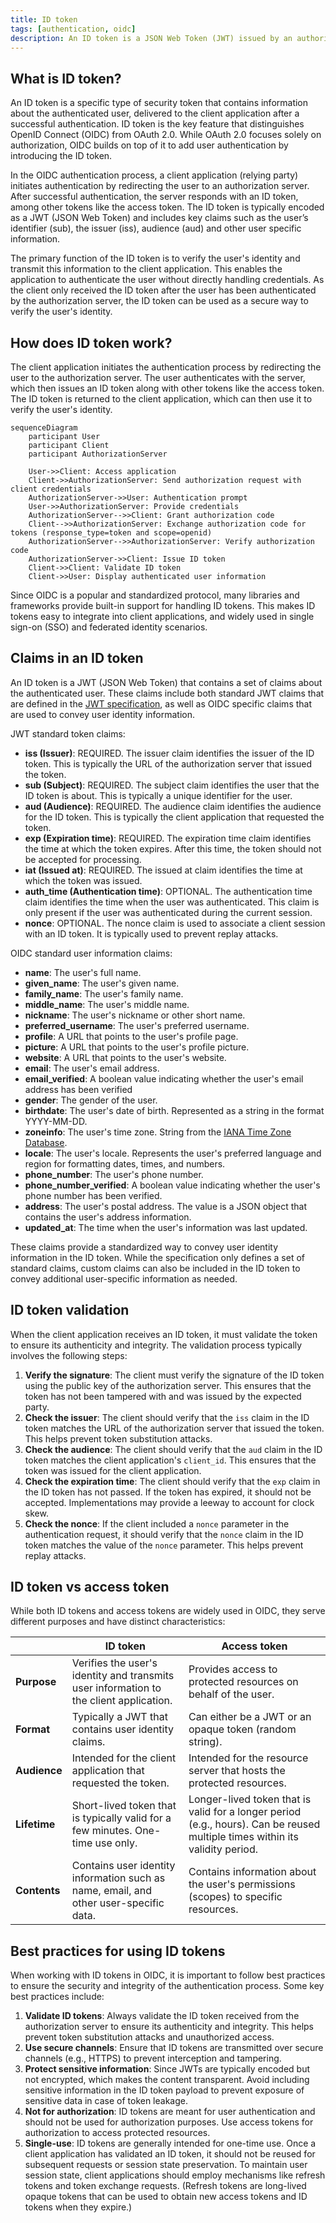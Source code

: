```yaml
---
title: ID token
tags: [authentication, oidc]
description: An ID token is a JSON Web Token (JWT) issued by an authorization server to a client application. It contains information about the authenticated user, such as their unique identifier and claims. This token is used to verify the user's identity and allows the client application to access protected resources on behalf of the user.
---
```


## What is ID token?

An ID token is a specific type of security token that contains information about the authenticated user, delivered to the client application after a successful authentication. ID token is the key feature that distinguishes OpenID Connect (OIDC) from OAuth 2.0. While OAuth 2.0 focuses solely on authorization, OIDC builds on top of it to add user authentication by introducing the ID token.

In the OIDC authentication process, a client application (relying party) initiates authentication by redirecting the user to an authorization server. After successful authentication, the server responds with an ID token, among other tokens like the access token. The ID token is typically encoded as a JWT (JSON Web Token) and includes key claims such as the user’s identifier (sub), the issuer (iss), audience (aud) and other user specific information.

The primary function of the ID token is to verify the user's identity and transmit this information to the client application. This enables the application to authenticate the user without directly handling credentials. As the client only received the ID token after the user has been authenticated by the authorization server, the ID token can be used as a secure way to verify the user's identity.

## How does ID token work?

The client application initiates the authentication process by redirecting the user to the authorization server. The user authenticates with the server, which then issues an ID token along with other tokens like the access token. The ID token is returned to the client application, which can then use it to verify the user's identity.

```mermaid
sequenceDiagram
    participant User
    participant Client
    participant AuthorizationServer

    User->>Client: Access application
    Client->>AuthorizationServer: Send authorization request with client credentials
    AuthorizationServer->>User: Authentication prompt
    User->>AuthorizationServer: Provide credentials
    AuthorizationServer-->>Client: Grant authorization code
    Client-->>AuthorizationServer: Exchange authorization code for tokens (response_type=token and scope=openid)
    AuthorizationServer-->>AuthorizationServer: Verify authorization code
    AuthorizationServer->>Client: Issue ID token
    Client->>Client: Validate ID token
    Client->>User: Display authenticated user information
```

Since OIDC is a popular and standardized protocol, many libraries and frameworks provide built-in support for handling ID tokens. This makes ID tokens easy to integrate into client applications, and widely used in single sign-on (SSO) and federated identity scenarios.

## Claims in an ID token

An ID token is a JWT (JSON Web Token) that contains a set of claims about the authenticated user. These claims include both standard JWT claims that are defined in the [JWT specification](https://datatracker.ietf.org/doc/html/rfc7519#section-4), as well as OIDC specific claims that are used to convey user identity information.

JWT standard token claims:

- **iss (Issuer)**: REQUIRED. The issuer claim identifies the issuer of the ID token. This is typically the URL of the authorization server that issued the token.
- **sub (Subject)**: REQUIRED. The subject claim identifies the user that the ID token is about. This is typically a unique identifier for the user.
- **aud (Audience)**: REQUIRED. The audience claim identifies the audience for the ID token. This is typically the client application that requested the token.
- **exp (Expiration time)**: REQUIRED. The expiration time claim identifies the time at which the token expires. After this time, the token should not be accepted for processing.
- **iat (Issued at)**: REQUIRED. The issued at claim identifies the time at which the token was issued.
- **auth_time (Authentication time)**: OPTIONAL. The authentication time claim identifies the time when the user was authenticated. This claim is only present if the user was authenticated during the current session.
- **nonce**: OPTIONAL. The nonce claim is used to associate a client session with an ID token. It is typically used to prevent replay attacks.

OIDC standard user information claims:

- **name**: The user's full name.
- **given_name**: The user's given name.
- **family_name**: The user's family name.
- **middle_name**: The user's middle name.
- **nickname**: The user's nickname or other short name.
- **preferred_username**: The user's preferred username.
- **profile**: A URL that points to the user's profile page.
- **picture**: A URL that points to the user's profile picture.
- **website**: A URL that points to the user's website.
- **email**: The user's email address.
- **email_verified**: A boolean value indicating whether the user's email address has been verified
- **gender**: The gender of the user.
- **birthdate**: The user's date of birth. Represented as a string in the format YYYY-MM-DD.
- **zoneinfo**: The user's time zone. String from the [IANA Time Zone Database](https://www.iana.org/time-zones).
- **locale**: The user's locale. Represents the user's preferred language and region for formatting dates, times, and numbers.
- **phone_number**: The user's phone number.
- **phone_number_verified**: A boolean value indicating whether the user's phone number has been verified.
- **address**: The user's postal address. The value is a JSON object that contains the user's address information.
- **updated_at**: The time when the user's information was last updated.

These claims provide a standardized way to convey user identity information in the ID token. While the specification only defines a set of standard claims, custom claims can also be included in the ID token to convey additional user-specific information as needed.

## ID token validation

When the client application receives an ID token, it must validate the token to ensure its authenticity and integrity. The validation process typically involves the following steps:

1. **Verify the signature**: The client must verify the signature of the ID token using the public key of the authorization server. This ensures that the token has not been tampered with and was issued by the expected party.
2. **Check the issuer**: The client should verify that the `iss` claim in the ID token matches the URL of the authorization server that issued the token. This helps prevent token substitution attacks.
3. **Check the audience**: The client should verify that the `aud` claim in the ID token matches the client application's `client_id`. This ensures that the token was issued for the client application.
4. **Check the expiration time**: The client should verify that the `exp` claim in the ID token has not passed. If the token has expired, it should not be accepted. Implementations may provide a leeway to account for clock skew.
5. **Check the nonce**: If the client included a `nonce` parameter in the authentication request, it should verify that the `nonce` claim in the ID token matches the value of the `nonce` parameter. This helps prevent replay attacks.

## ID token vs access token

While both ID tokens and access tokens are widely used in OIDC, they serve different purposes and have distinct characteristics:

|              | ID token                                                                               | Access token                                                                                                                 |
| ------------ | -------------------------------------------------------------------------------------- | ---------------------------------------------------------------------------------------------------------------------------- |
| **Purpose**  | Verifies the user's identity and transmits user information to the client application. | Provides access to protected resources on behalf of the user.                                                                |
| **Format**   | Typically a JWT that contains user identity claims.                                    | Can either be a JWT or an opaque token (random string).                                                                      |
| **Audience** | Intended for the client application that requested the token.                          | Intended for the resource server that hosts the protected resources.                                                         |
| **Lifetime** | Short-lived token that is typically valid for a few minutes. One-time use only.        | Longer-lived token that is valid for a longer period (e.g., hours). Can be reused multiple times within its validity period. |
| **Contents** | Contains user identity information such as name, email, and other user-specific data.  | Contains information about the user's permissions (scopes) to specific resources.                                            |

## Best practices for using ID tokens

When working with ID tokens in OIDC, it is important to follow best practices to ensure the security and integrity of the authentication process. Some key best practices include:

1. **Validate ID tokens**: Always validate the ID token received from the authorization server to ensure its authenticity and integrity. This helps prevent token substitution attacks and unauthorized access.
2. **Use secure channels**: Ensure that ID tokens are transmitted over secure channels (e.g., HTTPS) to prevent interception and tampering.
3. **Protect sensitive information**: Since JWTs are typically encoded but not encrypted, which makes the content transparent. Avoid including sensitive information in the ID token payload to prevent exposure of sensitive data in case of token leakage.
4. **Not for authorization**: ID tokens are meant for user authentication and should not be used for authorization purposes. Use access tokens for authorization to access protected resources.
5. **Single-use**: ID tokens are generally intended for one-time use. Once a client application has validated an ID token, it should not be reused for subsequent requests or session state preservation. To maintain user session state, client applications should employ mechanisms like refresh tokens and token exchange requests. (Refresh tokens are long-lived opaque tokens that can be used to obtain new access tokens and ID tokens when they expire.)
